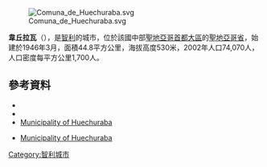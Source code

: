 [[Image:Comuna_de_Huechuraba.svg|right]]

'''韋丘拉瓦'''（{{lang-es|Huechuraba}}），是[[智利|智利]]的城市，位於該國中部[[聖地亞哥首都大區|聖地亞哥首都大區]]的[[聖地亞哥省|聖地亞哥省]]，始建於1946年3月，面積44.8平方公里，海拔高度530米，2002年人口74,070人，人口密度每平方公里1,700人。

{{Coord|33|28|S|70|42|W|display=title}}

==參考資料==
*{{Cite web |url = http://www.huechuraba.cl |title=Municipality of Huechuraba | accessdate=27 January 2011|language=es}}
*{{Cite web |url = http://www.huechuraba.cl |title=Asociación Chilena de Municipalidades | accessdate=27 January 2011|language=es}}
*[http://www.Huechuraba.cl/ Municipality of Huechuraba]
*{{es icon}} [http://www.huechuraba.cl/ Municipality of Huechuraba]

{{Chile-geo-stub}}
[[Category:智利城市|Category:智利城市]]